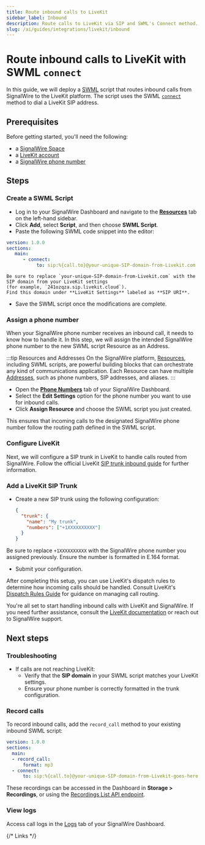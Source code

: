 ```yaml
---
title: Route inbound calls to LiveKit
sidebar_label: Inbound
description: Route calls to LiveKit via SIP and SWML's Connect method.
slug: /ai/guides/integrations/livekit/inbound
---
```



# Route inbound calls to LiveKit with SWML `connect`

In this guide, we will deploy a 
[SWML](/swml) 
script that routes inbound calls from SignalWire to the LiveKit platform.
The script uses the SWML [`connect`](/swml/methods/connect) method
to dial a LiveKit SIP address.

## Prerequisites

Before getting started, you'll need the following:

  - a [SignalWire Space][signup]
  - a [LiveKit account][livekit]
  - a [SignalWire phone number][buy-phone] 

## Steps

<Steps>

### Create a SWML Script

<CreateSWML/>

  - Log in to your SignalWire Dashboard and navigate to the [**Resources**](https://my.signalwire.com/?page=resources) tab on the left-hand sidebar.
  - Click **Add**, select **Script**, and then choose **SWML Script**.
  - Paste the following SWML code snippet into the editor:

```yaml
version: 1.0.0
sections:
   main:
      - connect:
           to: sip:%{call.to}@your-unique-SIP-domain-from-Livekit.com
```

	Be sure to replace `your-unique-SIP-domain-from-Livekit.com` with the SIP domain from your LiveKit settings
	(for example, `241ozqza.sip.livekit.cloud`).
	Find this domain under **LiveKit Settings** labeled as **SIP URI**.

  - Save the SWML script once the modifications are complete.

### Assign a phone number

When your SignalWire phone number receives an inbound call, it needs to know how to handle it.
In this step, we will assign the intended SignalWire phone number to the
new SWML script Resource as an Address.

:::tip Resources and Addresses
On the SignalWire platform, 
[Resources](/platform/call-fabric/resources),
including SWML scripts,
are powerful building blocks that can orchestrate any kind of communications application.
Each Resource can have multiple
[Addresses](/platform/call-fabric/addresses),
such as phone numbers, SIP addresses, and aliases.
:::

  - Open the [**Phone Numbers**](https://my.signalwire.com/?page=phone_numbers) tab of your SignalWire Dashboard.
  - Select the **Edit Settings** option for the phone number you want to use for inbound calls.
  - Click **Assign Resource** and choose the SWML script you just created.

This ensures that incoming calls to the designated SignalWire phone number follow the routing path defined in the SWML script.

### Configure LiveKit

Next, we will configure a SIP trunk in LiveKit to handle calls routed from SignalWire. 
Follow the official LiveKit 
[SIP trunk inbound guide](https://docs.livekit.io/sip/trunk-inbound/) 
for further information.

### Add a LiveKit SIP Trunk

  - Create a new SIP trunk using the following configuration:

    ```json
    {
      "trunk": {
        "name": "My trunk",
        "numbers": ["+1XXXXXXXXXX"]
      }
    }
    ```

Be sure to replace `+1XXXXXXXXXX` with the SignalWire phone number you assigned previously. 
Ensure the number is formatted in E.164 format.

  - Submit your configuration.

</Steps>

After completing this setup, you can use LiveKit's dispatch rules to determine how incoming calls should be handled.
Consult LiveKit's 
[Dispatch Rules Guide](https://docs.livekit.io/sip/dispatch-rule/)
for guidance on managing call routing.

You're all set to start handling inbound calls with LiveKit and SignalWire. 
If you need further assistance, consult the 
[LiveKit documentation](https://docs.livekit.io) 
or reach out to SignalWire support.

## Next steps

### Troubleshooting

- If calls are not reaching LiveKit:
    - Verify that the **SIP domain** in your SWML script matches your LiveKit settings.
    - Ensure your phone number is correctly formatted in the trunk configuration.

### Record calls

To record inbound calls, add the `record_call` method to your existing inbound SWML script:
```yaml
version: 1.0.0
sections:
  main:
  - record_call:
      format: mp3
  - connect:
      to: sip:%{call.to}@your-unique-SIP-domain-from-Livekit-goes-here.com
```

These recordings can be accessed in the Dashboard in **Storage > Recordings**,
or using the 
[Recordings List API endpoint](/rest/signalwire-rest/endpoints/space/recordings-list).

### View logs

Access call logs in the 
[Logs](https://my.signalwire.com/?page=logs)
tab of your SignalWire Dashboard.


{/* Links */}

[signup]: https://signalwire.com/signup "Sign up for a SignalWire Space."
[livekit]: https://cloud.livekit.io/login "Sign up for a LiveKit account."
[buy-phone]: /platform/phone-numbers/getting-started/buying-a-phone-number/ "Buy a phone number in the SignalWire dashboard."
